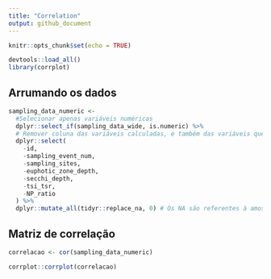 ```yaml
---
title: "Correlation"
output: github_document
---
```


```r
knitr::opts_chunk$set(echo = TRUE)
```

```r
devtools::load_all()
library(corrplot)
```

## Arrumando os dados

```r
sampling_data_numeric <-
  #Selecionar apenas variáveis numéricas
  dplyr::select_if(sampling_data_wide, is.numeric) %>% 
  # Remover coluna das variáveis calculadas, e também das variáveis que não temos dados para todas as coletas
  dplyr::select(
    -id,
    -sampling_event_num,
    -sampling_sites,
    -euphotic_zone_depth,
    -secchi_depth,
    -tsi_tsr,
    -NP_ratio
  ) %>%  
  dplyr::mutate_all(tidyr::replace_na, 0) # Os NA são referentes à amostras abaixo do limite de detecção. Substituí por 0, pois dá erro na matriz se deixar NA
```

## Matriz de correlação

```r
correlacao <- cor(sampling_data_numeric)

corrplot::corrplot(correlacao)
```
